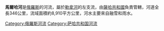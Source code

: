 '''馬爾哈河'''是[[俄羅斯|俄羅斯]]的河流，屬於[[勒拿河|勒拿河]]的左支流，由[[薩哈共和國|薩哈共和國]]負責管轄，河道全長346公里，流域面積約8,910平方公里，河水主要來自融雪和雨水。

{{Russia-geo-stub}}

[[Category:俄羅斯河流|Category:俄羅斯河流]]
[[Category:萨哈共和国河流|Category:萨哈共和国河流]]